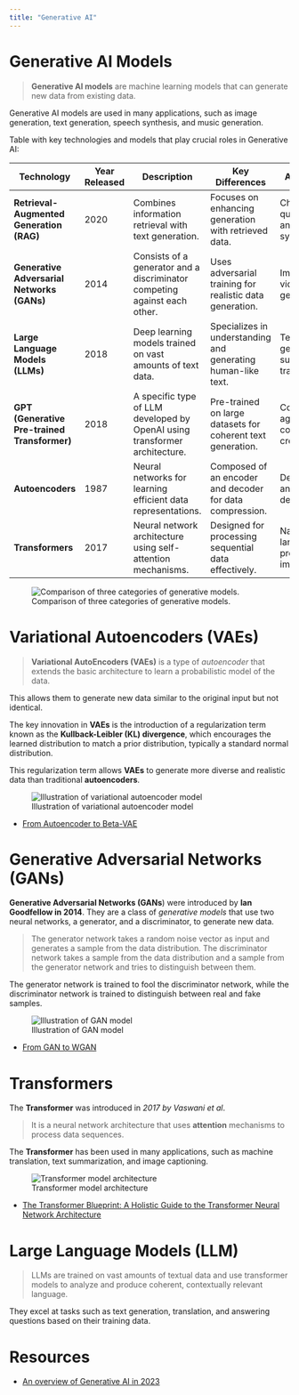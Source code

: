 ```yaml
---
title: "Generative AI"
---
```


# Generative AI Models

> **Generative AI models** are machine learning models that can generate new data from existing data.

Generative AI models are used in many applications, such as image generation, text generation, speech synthesis, and music generation.

Table with key technologies and models that play crucial roles in Generative AI:

::: {.column-page-right}
| Technology                      | Year Released | Description                                                                 | Key Differences                               | Applications                                   |
|---------------------------------|---------------|-----------------------------------------------------------------------------|----------------------------------------------|------------------------------------------------|
| **Retrieval-Augmented Generation (RAG)** | 2020 | Combines information retrieval with text generation.                      | Focuses on enhancing generation with retrieved data. | Chatbots, question answering systems            |
| **Generative Adversarial Networks (GANs)** | 2014 | Consists of a generator and a discriminator competing against each other. | Uses adversarial training for realistic data generation. | Image and video generation                      |
| **Large Language Models (LLMs)** | 2018 | Deep learning models trained on vast amounts of text data.                 | Specializes in understanding and generating human-like text. | Text generation, summarization, translation     |
| **GPT (Generative Pre-trained Transformer)** | 2018 | A specific type of LLM developed by OpenAI using transformer architecture. | Pre-trained on large datasets for coherent text generation. | Conversational agents, content creation         |
| **Autoencoders**                | 1987 | Neural networks for learning efficient data representations.               | Composed of an encoder and decoder for data compression. | Denoising, anomaly detection                    |
| **Transformers**                | 2017 | Neural network architecture using self-attention mechanisms.               | Designed for processing sequential data effectively. | Natural language processing, image analysis     |

:::


![Comparison of three categories of generative models.](/images/generative/three-generative-models.png)

# Variational Autoencoders (VAEs)

> **Variational AutoEncoders (VAEs)** is a type of *autoencoder* that extends the basic architecture to learn a probabilistic model of the data.

This allows them to generate new data similar to the original input but not identical.

The key innovation in **VAEs** is the introduction of a regularization term known as the **Kullback-Leibler (KL) divergence**, which encourages the learned distribution to match a prior distribution, typically a standard normal distribution.

This regularization term allows **VAEs** to generate more diverse and realistic data than traditional **autoencoders**.


![Illustration of variational autoencoder model](/images/generative/generative-encoders.png)

- [From Autoencoder to Beta-VAE](https://lilianweng.github.io/posts/2018-08-12-vae/){.external target='_blank'}

# Generative Adversarial Networks (GANs)

**Generative Adversarial Networks (GANs**) were introduced by **Ian Goodfellow in 2014**. They are a class of *generative models* that use two neural networks, a generator, and a discriminator, to generate new data.

> The generator network takes a random noise vector as input and generates a sample from the data distribution. The discriminator network takes a sample from the data distribution and a sample from the generator network and tries to distinguish between them.

The generator network is trained to fool the discriminator network, while the discriminator network is trained to distinguish between real and fake samples.

![Illustration of GAN model](/images/generative/generative-gan.png)

- [From GAN to WGAN](https://lilianweng.github.io/posts/2017-08-20-gan/){.external target='_blank'}

# Transformers

The **Transformer** was introduced in *2017 by Vaswani et al*. 

> It is a neural network architecture that uses **attention** mechanisms to process data sequences.

The **Transformer** has been used in many applications, such as machine translation, text summarization, and image captioning.


![Transformer model architecture](/images/generative/transformer_model_architecture.png)

- [The Transformer Blueprint: A Holistic Guide to the Transformer Neural Network Architecture](https://deeprevision.github.io/posts/001-transformer/#ref-vaswani2017attention){.external target='_blank'}

# Large Language Models (LLM)

> LLMs are trained on vast amounts of textual data and use transformer models to analyze and produce coherent, contextually relevant language.

They excel at tasks such as text generation, translation, and answering questions based on their training data.

# Resources

- [An overview of Generative AI in 2023](https://www.vietanh.dev/notes/2023-05-02-overview-of-generative-ai){.external target='_blank'}
